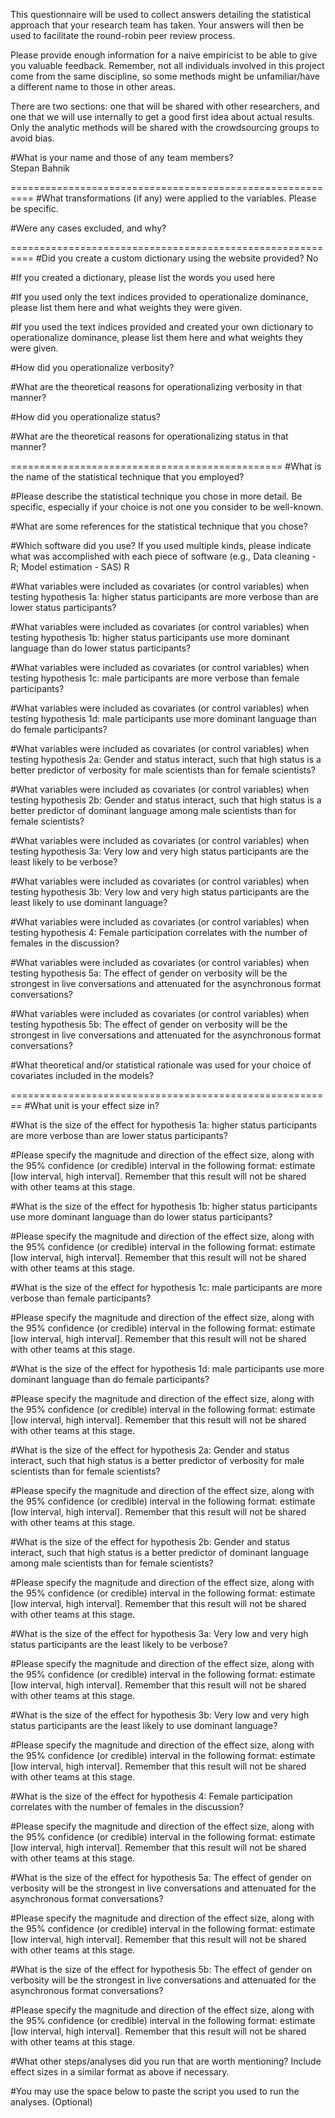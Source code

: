 This questionnaire will be used to collect answers detailing the statistical approach that your research team has taken. Your answers will then be used to facilitate the round-robin peer review process.

Please provide enough information for a naive empiricist to be able to give you valuable feedback. Remember, not all individuals involved in this project come from the same discipline, so some methods might be unfamiliar/have a different name to those in other areas. 

There are two sections: one that will be shared with other researchers, and one that we will use internally to get a good first idea about actual results. Only the analytic methods will be shared with the crowdsourcing groups to avoid bias.


#What is your name and those of any team members?   
Stepan Bahnik    

==========================================================
#What transformations (if any) were applied to the variables. Please be specific. 


#Were any cases excluded, and why?


==========================================================
#Did you create a custom dictionary using the website provided?
No 

#If you created a dictionary, please list the words you used here


#If you used only the text indices provided to operationalize dominance, please list them here and what weights they were given.


#If you used  the text indices provided and created your own dictionary to operationalize dominance, please list them here and what weights they were given.


#How did you operationalize verbosity?


#What are the theoretical reasons for operationalizing verbosity in that manner?


#How did you operationalize status?


#What are the theoretical reasons for operationalizing status in that manner?


===============================================
#What is the name of the statistical technique that you employed?


#Please describe the statistical technique you chose in more detail. Be specific, especially if your choice is not one you consider to be well-known. 


#What are some references for the statistical technique that you chose?


#Which software did you use? If you used multiple kinds, please indicate what was accomplished with each piece of software (e.g., Data cleaning - R; Model estimation - SAS)
R

#What variables were included as covariates (or control variables) when testing hypothesis 1a: higher status participants are more verbose than are lower status participants?


#What variables were included as covariates (or control variables) when testing hypothesis 1b: higher status participants use more dominant language than do lower status participants?


#What variables were included as covariates (or control variables) when testing hypothesis 1c: male participants are more verbose than female participants?


#What variables were included as covariates (or control variables) when testing hypothesis 1d: male participants use more dominant language than do female participants?


#What variables were included as covariates (or control variables) when testing hypothesis 2a: Gender and status interact, such that high status is a better predictor of verbosity for male scientists than for female scientists?


#What variables were included as covariates (or control variables) when testing hypothesis 2b: Gender and status interact, such that high status is a better predictor of dominant language among male scientists than for female scientists?


#What variables were included as covariates (or control variables) when testing hypothesis 3a: Very low and very high status participants are the least likely to be verbose?


#What variables were included as covariates (or control variables) when testing hypothesis 3b:  Very low and very high status participants are the least likely to use dominant language?


#What variables were included as covariates (or control variables) when testing hypothesis 4:  Female participation correlates with the number of females in the discussion?


#What variables were included as covariates (or control variables) when testing hypothesis 5a:  The effect of gender on verbosity will be the strongest in live conversations and attenuated for the asynchronous format conversations?


#What variables were included as covariates (or control variables) when testing hypothesis 5b: The effect of gender on verbosity will be the strongest in live conversations and attenuated for the asynchronous format conversations?


#What theoretical and/or statistical rationale was used for your choice of covariates included in the models?


========================================================
#What unit is your effect size in?


#What is the size of the effect for hypothesis 1a: higher status participants are more verbose than are lower status participants?


#Please specify the magnitude and direction of the effect size, along with the 95% confidence (or credible) interval in the following format: estimate [low interval, high interval]. Remember that this result will not be shared with other teams at this stage.


#What is the size of the effect for hypothesis 1b: higher status participants use more dominant language than do lower status participants?


#Please specify the magnitude and direction of the effect size, along with the 95% confidence (or credible) interval in the following format: estimate [low interval, high interval]. Remember that this result will not be shared with other teams at this stage.


#What is the size of the effect for hypothesis 1c: male participants are more verbose than female participants?


#Please specify the magnitude and direction of the effect size, along with the 95% confidence (or credible) interval in the following format: estimate [low interval, high interval]. Remember that this result will not be shared with other teams at this stage.


#What is the size of the effect for hypothesis 1d: male participants use more dominant language than do female participants?


#Please specify the magnitude and direction of the effect size, along with the 95% confidence (or credible) interval in the following format: estimate [low interval, high interval]. Remember that this result will not be shared with other teams at this stage.


#What is the size of the effect for hypothesis 2a: Gender and status interact, such that high status is a better predictor of verbosity for male scientists than for female scientists?


#Please specify the magnitude and direction of the effect size, along with the 95% confidence (or credible) interval in the following format: estimate [low interval, high interval]. Remember that this result will not be shared with other teams at this stage.


#What is the size of the effect for hypothesis 2b: Gender and status interact, such that high status is a better predictor of dominant language among male scientists than for female scientists?


#Please specify the magnitude and direction of the effect size, along with the 95% confidence (or credible) interval in the following format: estimate [low interval, high interval]. Remember that this result will not be shared with other teams at this stage.


#What is the size of the effect for hypothesis 3a: Very low and very high status participants are the least likely to be verbose?


#Please specify the magnitude and direction of the effect size, along with the 95% confidence (or credible) interval in the following format: estimate [low interval, high interval]. Remember that this result will not be shared with other teams at this stage.


#What is the size of the effect for hypothesis 3b:  Very low and very high status participants are the least likely to use dominant language?


#Please specify the magnitude and direction of the effect size, along with the 95% confidence (or credible) interval in the following format: estimate [low interval, high interval]. Remember that this result will not be shared with other teams at this stage.


#What is the size of the effect for hypothesis 4:  Female participation correlates with the number of females in the discussion?


#Please specify the magnitude and direction of the effect size, along with the 95% confidence (or credible) interval in the following format: estimate [low interval, high interval]. Remember that this result will not be shared with other teams at this stage.


#What is the size of the effect for hypothesis 5a:  The effect of gender on verbosity will be the strongest in live conversations and attenuated for the asynchronous format conversations?


#Please specify the magnitude and direction of the effect size, along with the 95% confidence (or credible) interval in the following format: estimate [low interval, high interval]. Remember that this result will not be shared with other teams at this stage.


#What is the size of the effect for hypothesis 5b: The effect of gender on verbosity will be the strongest in live conversations and attenuated for the asynchronous format conversations?


#Please specify the magnitude and direction of the effect size, along with the 95% confidence (or credible) interval in the following format: estimate [low interval, high interval]. Remember that this result will not be shared with other teams at this stage.


#What other steps/analyses did you run that are worth mentioning? Include effect sizes in a similar format as above if necessary.


#You may use the space below to paste the script you used to run the analyses. (Optional)

